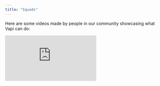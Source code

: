 ```yaml
---
title: "Squads"
---
```


Here are some videos made by people in our community showcasing what Vapi can do:

<div class="video-grid">
    <iframe
        src="https://www.youtube.com/embed/k2Ry1L-C3e8?si=zP6AkrOrN9WdDvct"
        title="YouTube video player"
        frameborder="0"
        allow="accelerometer; autoplay; clipboard-write; encrypted-media; gyroscope; picture-in-picture; web-share"
        referrerpolicy="strict-origin-when-cross-origin"
        allowfullscreen
    />
    <iframe
        width="100%"
        height="315"
        src="https://www.youtube.com/embed/n8oFkp0_2qE?si=Egsv56Nfx-Dkl_b4"
        title="YouTube video player"
        frameborder="0"
        allow="accelerometer; autoplay; clipboard-write; encrypted-media; gyroscope; picture-in-picture; web-share"
        referrerpolicy="strict-origin-when-cross-origin"
        allowfullscreen
    />
    <iframe
        width="100%"
        height="315"
        src="https://www.youtube.com/embed/uJ52-EqBscQ?si=GeJJCUcptinCqRRg"
        title="YouTube video player"
        frameborder="0"
        allow="accelerometer; autoplay; clipboard-write; encrypted-media; gyroscope; picture-in-picture; web-share"
        referrerpolicy="strict-origin-when-cross-origin"
        allowfullscreen
    />
</div>

## Send Us Your Video

Have a video showcasing Vapi that you want us to feature? Let us know:

<CardGroup cols={2}>
    <Card
        title="Send Us Your Video"
        icon="video-arrow-up-right"
        iconType="solid"
        href="mailto:support@vapi.ai"
    >
        Send us your video showcasing what Vapi can do, we'd like to feature it.
    </Card>
</CardGroup>

